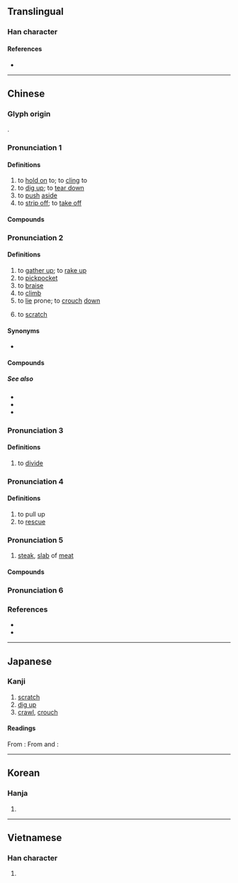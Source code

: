 {{character info/new}}
==Translingual==

===Han character===
{{Han char|rn=64|rad=手|as=02|sn=5|four=58000|canj=QC|ids=⿰扌八}}

====References====
* {{Han ref|kx=0417.110|dkj=11780|dj=0763.120|hdz=31827.030|uh=6252|ud=25170|bh=A5B6|bd=42422}}

----

==Chinese==

===Glyph origin===
{{Han etym}}
{{Han compound|手|八|t1=hand|ls=psc|c1=s|c2=p}}.

===Pronunciation 1===
{{zh-forms}}
{{zh-pron
|m=bā
|c=baat3
|h=pfs=
|md=
|mn=qz:pat/qz:peh/qz:pa/xm:pha/zz:pá
|mn_note=pat - literary; peh - vernacular; pa/pha/pá - vernacular (俗)
|w=
|mc=1
|oc=1
|cat=v
}}

====Definitions====
{{zh-hanzi}}

# to [[hold on]] to; to [[cling]] to
# to [[dig up]]; to [[tear down]]
# to [[push]] [[aside]]
# to [[strip off]]; to [[take off]]

====Compounds====
{{zh-der|扒頭|扒車|扒帶|扒拉|扒皮|扒礦機|扒矸機|電扒子}}

===Pronunciation 2===
{{zh-forms|alt=爬-Teochew "to scratch"}}
{{zh-pron
|m=pá
|c=paa4
|h=pfs=
|md=
|mn=xm:pâ/tw,xm:pê/qz,xm,zz:phâ/qz,xm,zz:pha/qz,xm,zz:pa
|mn-t=bê5
|w=
|mc=
|oc=
|cat=v
}}

====Definitions====
{{zh-hanzi}}

# to [[gather up]]; to [[rake up]]
# to [[pickpocket]]
# to [[braise]]
# to [[climb]]
# to [[lie]] prone; to [[crouch]] [[down]]
# {{lb|zh|regional}} to [[scratch]]
#: {{zh-x|會 養 袂{bōe}？有{ū} 扒 無？|Does it itch? Do you '''scratch'''?|MN|ref='''2004''', Derrick Lian (medicus.tk), ''[http://www.medsoc.org.sg/medicus/notes.htm 'Excue Me, U Spik Inglish?']''}}

====Synonyms====
* {{sense|to scratch}}
{{zh-dial|搔}}

====Compounds====
{{zh-der|扒拉|扒滅|扒手|扒糕|扒犁|扒竊}}

=====See also=====
* {{zh-l|燉}}
* {{zh-l|燴}}
* {{zh-l|蒸}}

===Pronunciation 3===
{{zh-forms}}
{{zh-pron
|m=bié
|c=paa1
|mc=3
|oc=3
|cat=v
}}

====Definitions====
{{zh-hanzi}}

# to [[divide]]

===Pronunciation 4===
{{zh-forms}}
{{zh-pron
|m=bài
|mc=2
|oc=2
|cat=v
}}

====Definitions====
{{zh-hanzi}}

# to pull up
# to [[rescue]]
===Pronunciation 5===
{{zh-forms}}
{{zh-pron
|m=
|c=paa2
|mc=
|oc=
|cat=
}}
#{{lb|zh|Cantonese}} [[steak]], [[slab]] of [[meat]]

====Compounds====
{{zh-der|牛扒|豬扒|雞扒|羊扒|扒房}}

===Pronunciation 6===
{{zh-see|趴|v}}

===References===
* {{R:twedu|A01500}}
* {{R:yue:Hanzi}}

{{zh-cat|Intermediate}}

----

==Japanese==

===Kanji===
{{ja-kanji|grade=|rs=手02}}

# [[scratch]]
# [[dig up]]
# [[crawl]], [[crouch]]

====Readings====
From {{w|Middle Chinese}} {{ltc-l|扒|id=1|[[dig up]], [[excavate]]}}:
{{ja-readings
|goon=はい
|kanon=はい
|kun=さば-く, ぬ-く
}}
From {{w|Middle Chinese}} {{ltc-l|扒|id=2}} and {{ltc-l|扒|id=3}}:
{{ja-readings
|goon=はち
|kanon=はつ
}}

----

==Korean==

===Hanja===
{{ko-hanja|hangeul=배}}

# {{defn|lang=ko|sort=手02}}

----

==Vietnamese==

===Han character===
{{vi-hantu|[[bắt]], [[bái]], [[bát]], [[bớt]], [[bít]], [[vát]], [[xẹp]]|rs=手02}}

# {{defn|lang=vi|sort=手02}}